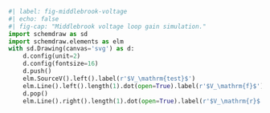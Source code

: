 ```python
#| label: fig-middlebrook-voltage
#| echo: false
#| fig-cap: "Middlebrook voltage loop gain simulation."
import schemdraw as sd
import schemdraw.elements as elm
with sd.Drawing(canvas='svg') as d:
    d.config(unit=2)
    d.config(fontsize=16)
    d.push()
    elm.SourceV().left().label(r'$V_\mathrm{test}$')
    elm.Line().left().length(1).dot(open=True).label(r'$V_\mathrm{f}$')
    d.pop()
    elm.Line().right().length(1).dot(open=True).label(r'$V_\mathrm{r}$')
```